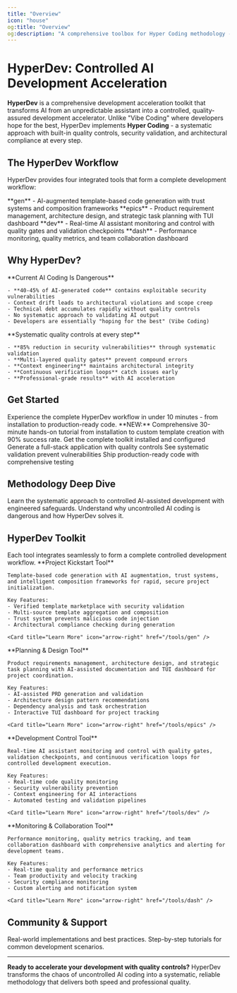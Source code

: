 ```yaml
---
title: "Overview"
icon: "house"
og:title: "Overview"
og:description: "A comprehensive toolbox for Hyper Coding methodology - enabling controlled, quality-assured AI-assisted development with built-in guardrails and validation."
---
```


# HyperDev: Controlled AI Development Acceleration

**HyperDev** is a comprehensive development acceleration toolkit that transforms AI from an unpredictable assistant into a controlled, quality-assured development accelerator. Unlike "Vibe Coding" where developers hope for the best, HyperDev implements **Hyper Coding** - a systematic approach with built-in quality controls, security validation, and architectural compliance at every step.

## The HyperDev Workflow

HyperDev provides four integrated tools that form a complete development workflow:

<Steps>
  <Step title="Project Kickstart" icon="rocket">
    **gen** - AI-augmented template-based code generation with trust systems and composition frameworks
  </Step>
  <Step title="Planning" icon="map">
    **epics** - Product requirement management, architecture design, and strategic task planning with TUI dashboard
  </Step>
  <Step title="Execution" icon="play">
    **dev** - Real-time AI assistant monitoring and control with quality gates and validation checkpoints
  </Step>
  <Step title="Monitoring" icon="chart-bar">
    **dash** - Performance monitoring, quality metrics, and team collaboration dashboard
  </Step>
</Steps>

## Why HyperDev?

<Tabs>
  <Tab title="The Problem">
    <Warning>
      **Current AI Coding Is Dangerous**
    </Warning>
    
    - **40-45% of AI-generated code** contains exploitable security vulnerabilities
    - Context drift leads to architectural violations and scope creep  
    - Technical debt accumulates rapidly without quality controls
    - No systematic approach to validating AI output
    - Developers are essentially "hoping for the best" (Vibe Coding)
  </Tab>

  <Tab title="HyperDev Solution">
    <Card title="Hyper Coding Methodology" icon="shield-check">
      **Systematic quality controls at every step**
    </Card>
    
    - **85% reduction in security vulnerabilities** through systematic validation
    - **Multi-layered quality gates** prevent compound errors  
    - **Context engineering** maintains architectural integrity
    - **Continuous verification loops** catch issues early
    - **Professional-grade results** with AI acceleration
  </Tab>
</Tabs>

## Get Started

<CardGroup cols={2}>
  <Card
    title="🚀 Quick Start Guide"
    icon="play"
    href="/quickstart"
  >
    Experience the complete HyperDev workflow in under 10 minutes - from installation to production-ready code.
  </Card>
  <Card
    title="🎓 Complete Tutorial"
    icon="graduation-cap"
    href="/getting-started-tutorial"
  >
    **NEW:** Comprehensive 30-minute hands-on tutorial from installation to custom template creation with 90% success rate.
  </Card>
</CardGroup>

<Steps>
  <Step title="Install HyperDev">
    Get the complete toolkit installed and configured
  </Step>
  <Step title="Create Your First Project">
    Generate a full-stack application with quality controls
  </Step>
  <Step title="Experience Controlled AI">
    See systematic validation prevent vulnerabilities
  </Step>
  <Step title="Deploy with Confidence">
    Ship production-ready code with comprehensive testing
  </Step>
</Steps>

## Methodology Deep Dive

<CardGroup cols={2}>
  <Card
    title="Hyper Coding Methodology"
    icon="brain"
    href="/methodology"
  >
    Learn the systematic approach to controlled AI-assisted development with engineered safeguards.
  </Card>
  <Card
    title="Hyper vs Vibe Coding"
    icon="shield-virus"
    href="/methodology/hyper-vs-vibe"
  >
    Understand why uncontrolled AI coding is dangerous and how HyperDev solves it.
  </Card>
</CardGroup>

## HyperDev Toolkit

<Tip>
  Each tool integrates seamlessly to form a complete controlled development workflow.
</Tip>

<AccordionGroup>
  <Accordion title="gen: AI-Augmented Code Generation" icon="code">
    **Project Kickstart Tool**
    
    Template-based code generation with AI augmentation, trust systems, and intelligent composition frameworks for rapid, secure project initialization.
    
    Key Features:
    - Verified template marketplace with security validation
    - Multi-source template aggregation and composition
    - Trust system prevents malicious code injection
    - Architectural compliance checking during generation
    
    <Card title="Learn More" icon="arrow-right" href="/tools/gen" />
  </Accordion>

  <Accordion title="epics: Strategic Planning & Architecture" icon="map">
    **Planning & Design Tool**
    
    Product requirements management, architecture design, and strategic task planning with AI-assisted documentation and TUI dashboard for project coordination.
    
    Key Features:
    - AI-assisted PRD generation and validation
    - Architecture design pattern recommendations
    - Dependency analysis and task orchestration
    - Interactive TUI dashboard for project tracking
    
    <Card title="Learn More" icon="arrow-right" href="/tools/epics" />
  </Accordion>

  <Accordion title="dev: Execution Control & Monitoring" icon="terminal">
    **Development Control Tool**
    
    Real-time AI assistant monitoring and control with quality gates, validation checkpoints, and continuous verification loops for controlled development execution.
    
    Key Features:
    - Real-time code quality monitoring
    - Security vulnerability prevention
    - Context engineering for AI interactions
    - Automated testing and validation pipelines
    
    <Card title="Learn More" icon="arrow-right" href="/tools/dev" />
  </Accordion>

  <Accordion title="dash: Performance Monitoring & Analytics" icon="chart-bar">
    **Monitoring & Collaboration Tool**
    
    Performance monitoring, quality metrics tracking, and team collaboration dashboard with comprehensive analytics and alerting for development teams.
    
    Key Features:
    - Real-time quality and performance metrics
    - Team productivity and velocity tracking
    - Security compliance monitoring
    - Custom alerting and notification system
    
    <Card title="Learn More" icon="arrow-right" href="/tools/dash" />
  </Accordion>
</AccordionGroup>

## Community & Support

<Columns cols={2}>
  <Card
    title="Examples & Patterns"
    icon="lightbulb"
    href="/examples"
  >
    Real-world implementations and best practices.
  </Card>
  <Card
    title="Guides & Tutorials"
    icon="book"
    href="/guides"
  >
    Step-by-step tutorials for common development scenarios.
  </Card>
</Columns>

---

**Ready to accelerate your development with quality controls?** HyperDev transforms the chaos of uncontrolled AI coding into a systematic, reliable methodology that delivers both speed and professional quality.
